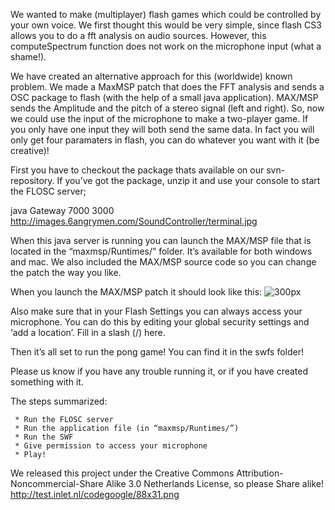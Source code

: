 We wanted to make (multiplayer) flash games which could be controlled by your own voice. We first thought this would be very simple, since flash CS3 allows you to do a fft analysis on audio sources. However, this computeSpectrum function does not work on the microphone input (what a shame!).

We have created an alternative approach for this (worldwide) known problem. We made a MaxMSP patch that does the FFT analysis and sends a OSC package to flash (with the help of a small java application). MAX/MSP sends the Amplitude and the pitch of a stereo signal (left and right). So, now we could use the input of the microphone to make a two-player game. If you only have one input they will both send the same data. In fact you will only get four paramaters in flash, you can do whatever you want with it (be creative)!


First you have to checkout the package thats available on our svn-repository.
If you’ve got the package, unzip it and use your console to start the FLOSC server;

java Gateway 7000 3000
http://images.6angrymen.com/SoundController/terminal.jpg

When this java server is running you can launch the MAX/MSP file that is located in the “maxmsp/Runtimes/” folder. It’s available for both windows and mac. We also included the MAX/MSP source code so you can change the patch the way you like.

When you launch the MAX/MSP patch it should look like this: 
[[Image:http://images.6angrymen.com/SoundController/maxmsp.jpg | 300px]]

Also make sure that in your Flash Settings you can always access your microphone. You can do this by editing your global security settings and ‘add a location’. Fill in a slash (/) here.

Then it’s all set to run the pong game! You can find it in the swfs folder!

 
Please us know if you have any trouble running it, or if you have created something with it.

The steps summarized:
  * Run the FLOSC server
  * Run the application file (in “maxmsp/Runtimes/”)
  * Run the SWF
  * Give permission to access your microphone
  * Play!

We released this project under the Creative Commons Attribution-Noncommercial-Share Alike 3.0 Netherlands License, so please Share alike!
http://test.inlet.nl/codegoogle/88x31.png
